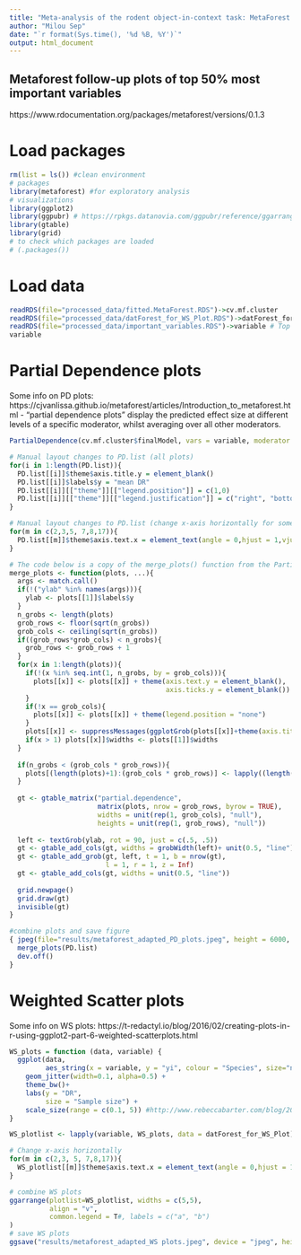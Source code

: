 ```yaml
---
title: "Meta-analysis of the rodent object-in-context task: MetaForest Follow-up PD and WS plots"
author: "Milou Sep"
date: "`r format(Sys.time(), '%d %B, %Y')`"
output: html_document
---
```


## Metaforest follow-up plots of top 50% most important variables
https://www.rdocumentation.org/packages/metaforest/versions/0.1.3

# Load packages
```r
rm(list = ls()) #clean environment
# packages
library(metaforest) #for exploratory analysis
# visualizations
library(ggplot2) 
library(ggpubr) # https://rpkgs.datanovia.com/ggpubr/reference/ggarrange.html
library(gtable)
library(grid)
# to check which packages are loaded
# (.packages())
```

# Load data
```r
readRDS(file="processed_data/fitted.MetaForest.RDS")->cv.mf.cluster
readRDS(file="processed_data/datForest_for_WS_Plot.RDS")->datForest_for_WS_Plot
readRDS(file="processed_data/important_variables.RDS")->variable # Top 50% important variables
variable
```

# Partial Dependence plots
Some info on PD plots: https://cjvanlissa.github.io/metaforest/articles/Introduction_to_metaforest.html
- “partial dependence plots” display the predicted effect size at different levels of a specific moderator, whilst averaging over all other moderators.
```r
PartialDependence(cv.mf.cluster$finalModel, vars = variable, moderator = "Species", bw =F, rawdata = F, output = "list")->PD.list

# Manual layout changes to PD.list (all plots)
for(i in 1:length(PD.list)){
  PD.list[[i]]$theme$axis.title.y = element_blank()
  PD.list[[i]]$labels$y = "mean DR"
  PD.list[[i]][["theme"]][["legend.position"]] = c(1,0)
  PD.list[[i]][["theme"]][["legend.justification"]] = c("right", "bottom") #c(1, 0) # change corner
}

# Manual layout changes to PD.list (change x-axis horizontally for some plots)
for(m in c(2,3,5, 7,8,17)){
  PD.list[[m]]$theme$axis.text.x = element_text(angle = 0,hjust = 1,vjust = 1)
}

# The code below is a copy of the merge_plots() function from the PartialDependence() function in MetaForest. This code is derived from the PartialDependence() source code and used to merge the PD plots after the manual layout changes above.
merge_plots <- function(plots, ...){
  args <- match.call()
  if(!("ylab" %in% names(args))){
    ylab <- plots[[1]]$labels$y
  }
  n_grobs <- length(plots)
  grob_rows <- floor(sqrt(n_grobs))
  grob_cols <- ceiling(sqrt(n_grobs))
  if((grob_rows*grob_cols) < n_grobs){
    grob_rows <- grob_rows + 1
  }
  for(x in 1:length(plots)){
    if(!(x %in% seq.int(1, n_grobs, by = grob_cols))){
      plots[[x]] <- plots[[x]] + theme(axis.text.y = element_blank(),
                                       axis.ticks.y = element_blank())
    }
    if(!x == grob_cols){
      plots[[x]] <- plots[[x]] + theme(legend.position = "none")
    }
    plots[[x]] <- suppressMessages(ggplotGrob(plots[[x]]+theme(axis.title.y = element_blank())))
    if(x > 1) plots[[x]]$widths <- plots[[1]]$widths
  }
  
  if(n_grobs < (grob_cols * grob_rows)){
    plots[(length(plots)+1):(grob_cols * grob_rows)] <- lapply((length(plots)+1):(grob_cols * grob_rows), function(x){nullGrob()})
  }
  
  gt <- gtable_matrix("partial.dependence",
                      matrix(plots, nrow = grob_rows, byrow = TRUE),
                      widths = unit(rep(1, grob_cols), "null"),
                      heights = unit(rep(1, grob_rows), "null"))
  
  left <- textGrob(ylab, rot = 90, just = c(.5, .5))
  gt <- gtable_add_cols(gt, widths = grobWidth(left)+ unit(0.5, "line"), 0)
  gt <- gtable_add_grob(gt, left, t = 1, b = nrow(gt),
                        l = 1, r = 1, z = Inf)
  gt <- gtable_add_cols(gt, widths = unit(0.5, "line"))
  
  grid.newpage()
  grid.draw(gt)
  invisible(gt)
}

#combine plots and save figure
{ jpeg(file="results/metaforest_adapted_PD_plots.jpeg", height = 6000, width = 8000, res=500)
  merge_plots(PD.list)
  dev.off()
}
```


# Weighted Scatter plots
Some info on WS plots: https://t-redactyl.io/blog/2016/02/creating-plots-in-r-using-ggplot2-part-6-weighted-scatterplots.html
```r
WS_plots = function (data, variable) {
  ggplot(data, 
         aes_string(x = variable, y = "yi", colour = "Species", size="nC"))+
    geom_jitter(width=0.1, alpha=0.5) +
    theme_bw()+
    labs(y = "DR",
         size = "Sample size") +
    scale_size(range = c(0.1, 5)) #http://www.rebeccabarter.com/blog/2017-11-17-ggplot2_tutorial/
}

WS_plotlist <- lapply(variable, WS_plots, data = datForest_for_WS_Plot)

# Change x-axis horizontally
for(m in c(2,3, 5, 7,8,17)){
  WS_plotlist[[m]]$theme$axis.text.x = element_text(angle = 0,hjust = 1,vjust = 1)
}

# combine WS plots
ggarrange(plotlist=WS_plotlist, widths = c(5,5),
          align = "v",
          common.legend = T#, labels = c("a", "b")
)
# save WS plots
ggsave("results/metaforest_adapted_WS plots.jpeg", device = "jpeg", height = 12, width = 15, dpi=400)
```